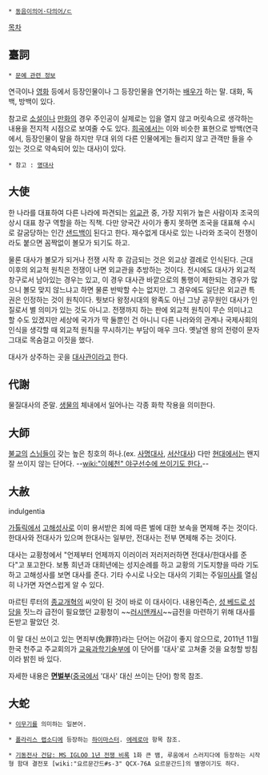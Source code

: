  * [[동음이의어·다의어/ㄷ]]

[[목차]]
== 臺詞 ==
 * [[문예 관련 정보]]

연극이나 [[영화]] 등에서 등장인물이나 그 등장인물을 연기하는 [[배우]]가 하는 말. 대화, 독백, 방백이 있다.

참고로 [[소설]]이나 [[만화]]의 경우 주인공이 실제로는 입을 열지 않고 머릿속으로 생각하는 내용을 전지적 시점으로 보여줄 수도 있다. [[희곡]]에서는 이와 비슷한 표현으로 방백(연극에서, 등장인물이 말을 하지만 무대 위의 다른 인물에게는 들리지 않고 관객만 들을 수 있는 것으로 약속되어 있는 대사)이 있다. 

 * 참고 : [[명대사]]

== 大使 ==
한 나라를 대표하여 다른 나라에 파견되는 [[외교관]] 중, 가장 지위가 높은 사람이자 조국의 상시 대표 창구 역할을 하는 직책. 다만 양국간 사이가 좋지 못하면 조국을 대표해 수시로 갈굼당하는 인간  [[샌드백]]이 된다고 한다. 재수없게 대사로 있는 나라와 조국이 전쟁이라도 붙으면 꼼짝없이 볼모가 되기도 하고.

물론 대사가 볼모가 되거나 전쟁 시작 후 감금되는 것은 외교상 결례로 인식된다. 근대 이후의 외교적 원칙은 전쟁이 나면 외교관을 추방하는 것이다. 전시에도 대사가 외교적 창구로서 남아있는 경우는 있고, 이 경우 대사관 바깥으로의 통행이 제한되는 경우가 많으니 볼모 맞지 않느냐고 하면 물론 반박할 수는 없지만. 그 경우에도 일단은 외교관 특권은 인정하는 것이 원칙이다. 뭣보다 왕정시대의 왕족도 아닌 그냥 공무원인 대사가 인질로서 별 의미가 있는 것도 아니고. 전쟁까지 하는 판에 외교적 원칙이 무슨 의미냐고 할 수도 있겠지만 세상에 국가가 딱 둘뿐인 건 아니니 다른 나라와의 관계나 국제사회의 인식을 생각할 때 외교적 원칙을 무시하기는 부담이 매우 크다. 옛날엔 왕의 전령이 문자 그대로 목숨걸고 이짓을 했다.

대사가 상주하는 곳을 [[대사관]]이라고 한다.

== 代謝 ==
물질대사의 준말. [[생물]]의 체내에서 일어나는 각종 화학 작용을 의미한다.

== 大師 ==
[[불교]]의 [[스님]]들이 갖는 높은 칭호의 하나.(ex. [[사명대사]], [[서산대사]]) 다만 [[현대]]에서는 왠지 잘 쓰이지 않는 단어다. --[[wiki:"이혜천" 야구선수에 쓰이기도 한다.]]--

== 大赦 ==
indulgentia

[[가톨릭]]에서 [[고해성사]]로 이미 용서받은 죄에 따른 벌에 대한 보속을 면제해 주는 것이다. 한대사와 전대사가 있으며 한대사는 일부만, 전대사는 전부 면제해 주는 것이다.

대사는 교황청에서 "언제부터 언제까지 이러이러 저러저러하면 전대사/한대사를 준다"고 포고한다. 보통 희년과 대희년에는 성지순례를 하고 교황의 기도지향을 따라 기도하고 고해성사를 보면 대사를 준다. 기타 수시로 나오는 대사의 기회는 주일[[미사]]를 열심히 나가면 자연스럽게 알 수 있다.

마르틴 루터의 [[종교개혁]]의 씨앗이 된 것이 바로 이 대사이다. 내용인즉슨, [[성 베드로 성당]]을 짓느라 급전이 필요했던 교황청이 ~~[[러시앤캐시]]~~급전을 마련하기 위해 대사를 돈받고 팔았던 것.

이 말 대신 쓰이고 있는 면죄부(免罪符)라는 단어는 어감이 좋지 않으므로, 2011년 11월 한국 천주교 주교회의가 [[교육과학기술부]]에 이 단어를 '대사'로 고쳐줄 것을 요청할 방침이라 밝힌 바 있다.

자세한 내용은 '''[[면벌부]]'''([[중국]]에서 '대사' 대신 쓰이는 단어) 항목 참조.

== 大蛇 ==
 * [[이무기]]를 의미하는 일본어.

 * [[폴라리스 랩소디]]에 등장하는 [[하이마스터]]. [[에레로아]] 항목 참조.

 * [[기동전사 건담: MS IGLOO 1년 전쟁 비록]] 1화 큰 뱀, 루움에서 스러지다에 등장하는 시작형 함대 결전포 [wiki:"요르문간드#s-3" QCX-76A 요르문간드]의 별명이기도 하다.

